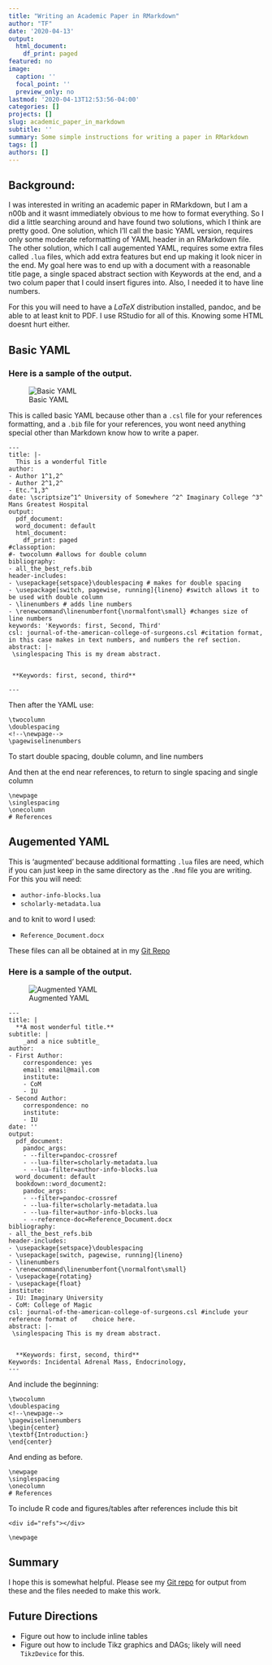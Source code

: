 ```yaml
---
title: "Writing an Academic Paper in RMarkdown"
author: "TF"
date: '2020-04-13'
output:
  html_document:
    df_print: paged
featured: no
image:
  caption: ''
  focal_point: ''
  preview_only: no
lastmod: '2020-04-13T12:53:56-04:00'
categories: []
projects: []
slug: academic_paper_in_markdown
subtitle: ''
summary: Some simple instructions for writing a paper in RMarkdown
tags: []
authors: []
---
```

## Background:
I was interested in writing an academic paper in RMarkdown, but I am a n00b and it wasnt immediately obvious to me how to format everything. So I did a little searching around and have found two solutions, which I think are pretty good. One solution, which I'll call the basic YAML version, requires only some moderate reformatting of YAML header in an RMarkdown file. The other solution, which I call augemented YAML, requires some extra files called `.lua` files, which add extra features but end up making it look nicer in the end. My goal here was to end up with a document with a reasonable title page, a single spaced abstract section with Keywords at the end, and a two colum paper that I could insert figures into. Also, I needed it to have line numbers.

For this you will need to have a $LaTeX$ distribution installed, pandoc, and be able to at least knit to PDF. I use RStudio for all of this. Knowing some HTML doesnt hurt either.


## Basic YAML

### Here is a sample of the output.
![Basic YAML](/img/basic.png)

This is called basic YAML because other than a `.csl` file for your references formatting, and a `.bib` file for your references, you wont need anything special other than Markdown know how to write a paper.

    ---
    title: |-
      This is a wonderful Title
    author: 
    - Author 1^1,2^
    - Author 2^1,2^
    - Etc.^1,3^
    date: \scriptsize^1^ University of Somewhere ^2^ Imaginary College ^3^ Mans Greatest Hospital
    output:
      pdf_document:
      word_document: default
      html_document:
        df_print: paged
    #classoption:
    #- twocolumn #allows for double column
    bibliography:
    - all_the_best_refs.bib
    header-includes: 
    - \usepackage{setspace}\doublespacing # makes for double spacing
    - \usepackage[switch, pagewise, running]{lineno} #switch allows it to be used with double column
    - \linenumbers # adds line numbers
    - \renewcommand\linenumberfont{\normalfont\small} #changes size of line numbers
    keywords: 'Keywords: first, Second, Third'
    csl: journal-of-the-american-college-of-surgeons.csl #citation format, in this case makes in text numbers, and numbers the ref section.
    abstract: |-
     \singlespacing This is my dream abstract. 
  
  
     **Keywords: first, second, third**
 
    ---

Then after the YAML use:

    \twocolumn
    \doublespacing
    <!--\newpage-->
    \pagewiselinenumbers
To start double spacing, double column, and line numbers

And then at the end near references, to return to single spacing and single column

    \newpage
    \singlespacing
    \onecolumn
    # References

## Augemented YAML
This is 'augmented' because additional formatting `.lua` files are need, which if you can just keep in the same directory as the `.Rmd` file you are writing. 
For this you will need:

* `author-info-blocks.lua`
* `scholarly-metadata.lua`

and to knit to word I used:

* `Reference_Document.docx`

These files can all be obtained at in my [Git Repo](https://github.com/tpfeeney/academic_paper_in_markdown/tree/master/augmented_yaml)

### Here is a sample of the output.
![Augmented YAML](/img/augmented.png)

    ---
    title: |
      **A most wonderful title.**
    subtitle: |
        _and a nice subtitle_
    author:
    - First Author:
        correspondence: yes
        email: email@mail.com
        institute:
        - CoM
        - IU
    - Second Author:
        correspondence: no
        institute:
        - IU
    date: ''
    output:
      pdf_document:
        pandoc_args:
        - --filter=pandoc-crossref
        - --lua-filter=scholarly-metadata.lua
        - --lua-filter=author-info-blocks.lua
      word_document: default
      bookdown::word_document2:
        pandoc_args:
        - --filter=pandoc-crossref
        - --lua-filter=scholarly-metadata.lua
        - --lua-filter=author-info-blocks.lua
        - --reference-doc=Reference_Document.docx
    bibliography:
    - all_the_best_refs.bib
    header-includes:
    - \usepackage{setspace}\doublespacing
    - \usepackage[switch, pagewise, running]{lineno}
    - \linenumbers
    - \renewcommand\linenumberfont{\normalfont\small}
    - \usepackage{rotating}
    - \usepackage{float}
    institute:
    - IU: Imaginary University
    - CoM: College of Magic
    csl: journal-of-the-american-college-of-surgeons.csl #include your reference format of    choice here.
    abstract: |-
     \singlespacing This is my dream abstract. 
      
      
      **Keywords: first, second, third**
    Keywords: Incidental Adrenal Mass, Endocrinology,
    ---
And include the beginning:

    \twocolumn
    \doublespacing
    <!--\newpage-->
    \pagewiselinenumbers
    \begin{center}
    \textbf{Introduction:}
    \end{center}

And ending as before.

    \newpage
    \singlespacing
    \onecolumn
    # References

To include R code and figures/tables after references include this bit

    <div id="refs"></div>
    
    \newpage

## Summary

I hope this is somewhat helpful. Please see my [Git repo](https://github.com/tpfeeney/academic_paper_in_markdown) for output from these and the files needed to make this work.

## Future Directions

* Figure out how to include inline tables
* Figure out how to include Tikz graphics and DAGs; likely will need `TikzDevice` for this.

